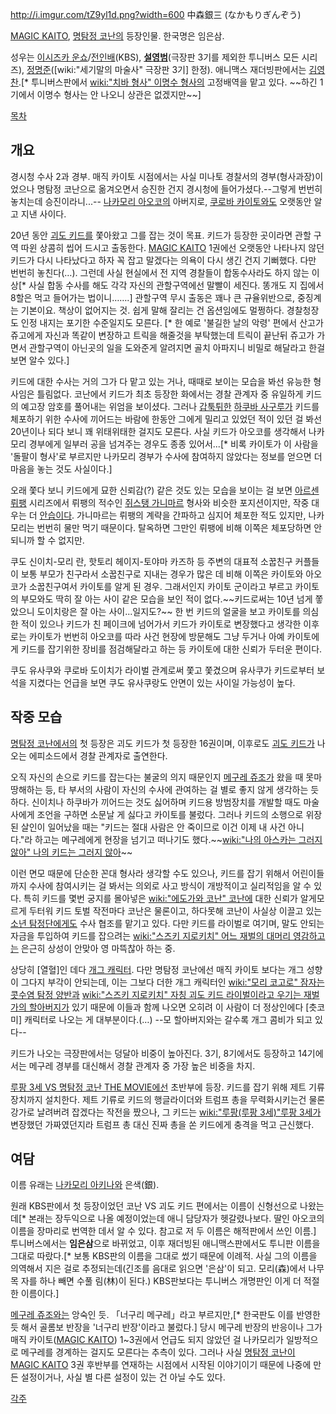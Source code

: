 http://i.imgur.com/tZ9yl1d.png?width=600
中森銀三 (なかもりぎんぞう)

[[MAGIC KAITO]], [[명탐정 코난]]의 등장인물. 한국명은 임은삼.

성우는 [[이시즈카 운쇼]]/[[전인배]](KBS), '''[[설영범]]'''(극장판 3기를 제외한 투니버스 모든 시리즈), [[정명준]]([wiki:"세기말의 마술사" 극장판 3기] 한정).  애니맥스 재더빙판에서는 [[김영찬]].[* 투니버스판에서 [[wiki:"치바 형사" 이명수 형사]]의 고정배역을 맡고 있다. ~~하긴 1기에서 이명수 형사는 안 나오니 상관은 없겠지만~~]

[[목차]]

== 개요 ==
경시청 수사 2과 경부. 매직 카이토 시점에서는 사실 미나토 경찰서의 경부(형사과장)이었으나 명탐정 코난으로 옮겨오면서 승진한 건지 경시청에 들어가셨다.--그렇게 번번히 놓치는데 승진이라니...-- [[나카모리 아오코]]의 아버지로, [[쿠로바 카이토]]와도 오랫동안 알고 지낸 사이다.

20년 동안 [[괴도 키드]]를 쫓아왔고 그를 잡는 것이 목표. 키드가 등장한 곳이라면 관할 구역 따윈 상콤히 씹어 드시고 출동한다. [[MAGIC KAITO]] 1권에선 오랫동안 나타나지 않던 키드가 다시 나타났다고 하자 꼭 잡고 말겠다는 의욕이 다시 생긴 건지 기뻐했다. 다만 번번히 놓친다(…). 
그런데 사실 현실에서 전 지역 경찰들이 합동수사라도 하지 않는 이상[* 사실 합동 수사를 해도 각각 자신의 관할구역에선 말빨이 세진다. 똥개도 지 집에서 8할은 먹고 들어가는 법이니…….] 관할구역 무시 출동은 꽤나 큰 규율위반으로, 중징계는 기본이요. 책상이 없어지는 것. 쉽게 말해 잘리는 건 옵션임에도 멀쩡하다. 경찰청장도 인정 내지는 포기한 수준일지도 모른다. [* 한 예로 '불길한 날의 악령' 편에서 산고가 쥬고에게 자신과 똑같이 변장하고 트릭을 해줄것을 부탁했는데 트릭이 끝난뒤 쥬고가 가면서 관할구역이 아닌곳의 일을 도와준게 알려지면 골치 아파지니 비밀로 해달라고 한걸 보면 알수 있다.]

키드에 대한 수사는 거의 그가 다 맡고 있는 거나, 때때로 보이는 모습을 봐선 유능한 형사임은 틀림없다. 코난에서 키드가 최초 등장한 화에서는 경찰 관계자 중 유일하게 키드의 예고장 암호를 풀어내는 위엄을 보이셨다. 그러나 [[갑툭튀]]한 [[하쿠바 사구루]]가 키드를 체포하기 위한 수사에 끼어드는 바람에 한동안 그에게 밀리고 있었던 적이 있던 걸 봐선 20년이나 되다 보니 꽤 위태위태한 걸지도 모른다. 사실 키드가 아오코를 생각해서 나카모리 경부에게 일부러 공을 넘겨주는 경우도 종종 있어서...[* 비록 카이토가 이 사람을 '돌팔이 형사'로 부르지만 나카모리 경부가 수사에 참여하지 않았다는 정보를 얻으면 더 마음을 놓는 것도 사실이다.]

오래 쫓다 보니 키드에게 묘한 신뢰감(?) 같은 것도 있는 모습을 보이는 걸 보면 [[아르센 뤼팽]] 시리즈에서 뤼팽의 적수인 [[쥐스탱 가니마르]] 형사와 비슷한 포지션이지만, 작중 대우는 더 [[안습]]이다. 가니마르는 뤼팽의 계략을 간파하고 심지어 체포한 적도 있지만, 나카모리는 번번히 물만 먹기 때문이다. 탈옥하면 그만인 뤼팽에 비해 이쪽은 체포당하면 안되니까 할 수 없지만.

쿠도 신이치-모리 란, 핫토리 헤이지-토야마 카즈하 등 주변의 대표적 소꿉친구 커플들이 보통 부모가 친구라서 소꿉친구로 지내는 경우가 많은 데 비해 이쪽은 카이토와 아오코가 소꿉친구여서 카이토를 알게 된 경우. 그래서인지 카이토 군이라고 부르고 카이토의 부모와도 딱히 잘 아는 사이 같은 모습을 보인 적이 없다.~~키드로써는 10년 넘게 쫗았으니 도이치랑은 잘 아는 사이...일지도?~~
한 번 키드의 얼굴을 보고 카이토를 의심한 적이 있으나 키드가 친 페이크에 넘어가서 키드가 카이토로 변장했다고 생각한 이후로는 카이토가 번번히 아오코를 따라 사건 현장에 방문해도 그냥 두거나 아예 카이토에게 키드를 잡기위한 장비를 점검해달라고 하는 등 카이토에 대한 신뢰가 두터운 편이다.

쿠도 유사쿠와 쿠로바 도이치가 라이벌 관계로써 쫓고 쫓겼으며 유사쿠가 키드로부터 보석을 지켰다는 언급을 보면 쿠도 유사쿠랑도 안면이 있는 사이일 가능성이 높다.

== 작중 모습 ==
[[명탐정 코난]]에서의 첫 등장은 괴도 키드가 첫 등장한 16권이며, 이후로도 [[괴도 키드]]가 나오는 에피소드에서 경찰 관계자로 출연한다.

오직 자신의 손으로 키드를 잡는다는 불굴의 의지 때문인지 [[메구레 쥬조]]가 왔을 때 못마땅해하는 등, 타 부서의 사람이 자신의 수사에 관여하는 걸 별로 좋지 않게 생각하는 듯 하다. 신이치나 하쿠바가 끼어드는 것도 싫어하며 키드용 방범장치를 개발할 때도 마술사에게 조언을 구하면 소문날 게 싫다고 카이토를 불렀다. 그러나 키드의 소행으로 위장된 살인이 일어났을 때는 "키드는 절대 사람은 안 죽이므로 이건 이제 내 사건 아니다."라 하고는 메구레에게 현장을 넘기고 떠나기도 했다.~~[[wiki:"나의 아스카는 그러지 않아" 나의 키드는 그러지 않아]]~~ 

이런 면모 때문에 단순한 꼰대 형사라 생각할 수도 있으나, 키드를 잡기 위해서 어린이들까지 수사에 참여시키는 걸 봐서는 의외로 사고 방식이 개방적이고 실리적임을 알 수 있다. 특히 키드를 몇번 궁지를 몰아넣은 [[wiki:"에도가와 코난" 코난]]에 대한 신뢰가 알게모르게 두터워 키드 토벌 작전마다 코난은 물론이고, 하다못해 코난이 사실상 이끌고 있는 [[소년 탐정단(명탐정 코난)|소년 탐정단]]에게도 수사 협조를 맡기고 있다. 다만 키드를 라이벌로 여기며, 말도 안되는 자금을 투입하여 키드를 잡으려는 [[wiki:"스즈키 지로키치" 어느 재벌의 대머리 영감]]하고는 은근히 상성이 안맞아 영 마뜩찮아 하는 중.

상당히 [열혈]인 데다 [[개그 캐릭터]]. 다만 명탐정 코난에선 매직 카이토 보다는 개그 성향이 그다지 부각이 안되는데, 이는 그보다 더한 개그 캐릭터인 [[wiki:"모리 코고로" 잠자는 콧수염 탐정 양반]]과 [[wiki:"스즈키 지로키치" 자칭 괴도 키드 라이벌이라고 우기는 재벌가의 할아버지]]가 있기 때문에 이들과 함께 나오면 오히려 이 사람이 더 정상인에다 [츳코미] 캐릭터로 나오는 게 대부분이다.(…) --모 할아버지와는 갈수록 개그 콤비가 되고 있다--

키드가 나오는 극장판에서는 덩달아 비중이 높아진다. 3기, 8기에서도 등장하고 14기에서는 메구레 경부를 대신해서 경찰 관계자 중 가장 높은 비중을 차지. 

[[루팡 3세 VS 명탐정 코난 THE MOVIE]]에선 초반부에 등장. 키드를 잡기 위해 제트 기류 장치까지 설치한다. 제트 기류로 키드의 행글라이더와 트럼프 총을 무력화시키는건 물론 강가로 날려버려 잡겠다는 작전을 짰으나, 그 키드는 [[wiki:"루팡(루팡 3세)"루팡 3세]]가 변장했던 가짜였던지라 트럼프 총 대신 진짜 총을 쏜 키드에게 충격을 먹고 근신했다.

== 여담 ==
이름 유래는 [[나카모리 아키나]]와 은색(銀).

원래 KBS판에서 첫 등장이었던 코난 VS 괴도 키드 편에서는 이름이 신형선으로 나왔는데[* 본래는 장두익으로 나올 예정이었는데 애니 담당자가 헷갈렸나보다. 딸인 아오코의 이름을 장마리로 번역한 데서 알 수 있다. 참고로 저 두 이름은 해적판에서 쓰인 이름.] 투니버스에서는 '''임은삼'''으로 바뀌었고, 이후 재더빙된 애니맥스판에서도 투니판 이름을 그대로 따랐다.[* 보통 KBS판의 이름을 그대로 썼기 때문에 이례적. 사실 그의 이름을 의역해서 지은 걸로 추정되는데(긴조를 음대로 읽으면 '은삼'이 되고. 모리(森)에서 나무 목 자를 하나 빼면 수풀 림(林)이 된다.) KBS판보다는 투니버스 개명판인 이게 더 적절한 이름이다.]

 
[[메구레 쥬조]]와는 앙숙인 듯. 「너구리 메구레」라고 부르지만,[* 한국판도 이를 반영한듯 해서 골롬보 반장을 '너구리 반장'이라고 불렀다.] 당시 메구레 반장의 반응이나 그가 매직 카이토([[MAGIC KAITO]]) 1~3권에서 언급도 되지 않았던 걸 나카모리가 일방적으로 메구레를 경계하는 걸지도 모른다는 추측이 있다. 그러나 사실 [[명탐정 코난]]이 [[MAGIC KAITO]] 3권 후반부를 연재하는 시점에서 시작된 이야기이기 때문에 나중에 만든 설정이거나, 사실 별 다른 설정이 있는 건 아닐 수도 있다.

[[각주]]
